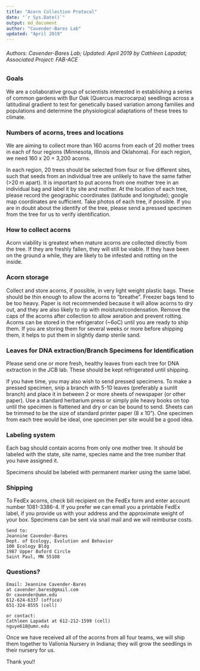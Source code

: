 ```yaml
---
title: "Acorn Collection Protocol"
date: "`r Sys.Date()`"
output: md_document
author: "Cavender-Bares Lab"
updated: "April 2019"
---
```


###### Authors: Cavender-Bares Lab; Updated: April 2019 by Cathleen Lapadat; Associated Project: FAB-ACE

### Goals

We are a collaborative group of scientists interested in establishing a series of common gardens with Bur Oak (Quercus macrocarpa) seedlings across a latitudinal gradient to test for genetically based variation among families and populations and determine the physiological adaptations of these trees to climate. 

### Numbers of acorns, trees and locations

We are aiming to collect more than 160 acorns from each of 20 mother trees in each of four regions (Minnesota, Illinois and Oklahoma). For each region, we need 160 x 20 = 3,200 acorns.   

In each region, 20 trees should be selected from four or five different sites, such that seeds from an individual tree are unlikely to have the same father (>20 m apart).  It is important to put acorns from one mother tree in an individual bag and label it by site and mother. At the location of each tree, please record the geographic coordinates (latitude and longitude); google map coordinates are sufficient. Take photos of each tree, if possible. If you are in doubt about the identify of the tree, please send a pressed specimen from the tree for us to verify identification.   

### How to collect acorns

Acorn viability is greatest when mature acorns are collected directly from the tree. If they are freshly fallen, they will still be viable. If they have been on the ground a while, they are likely to be infested and rotting on the inside.

### Acorn storage

Collect and store acorns, if possible, in very light weight plastic bags. These should be thin enough to allow the acorns to “breathe”. Freezer bags tend to be too heavy. Paper is not recommended because it will allow acorns to dry out, and they are also likely to rip with moisture/condensation. Remove the caps of the acorns after collection to allow aeration and prevent rotting. Acorns can be stored in the refrigerator (~6oC) until you are ready to ship them.  If you are storing them for several weeks or more before shipping them, it helps to put them in slightly damp sterile sand.  

### Leaves for DNA extraction/Branch Specimens for Identification

Please send one or more fresh, healthy leaves from each tree for DNA extraction in the JCB lab. These should be kept refrigerated until shipping.   

If you have time, you may also wish to send pressed specimens. To make a pressed specimen, snip a branch with 5-10 leaves (preferably a sunlit branch) and place it in between 2 or more sheets of newspaper (or other paper). Use a standard herbarium press or simply pile heavy books on top until the specimen is flattened and dry or can be bound to send. Sheets can be trimmed to be the size of standard printer paper (8 x 10”). One specimen from each tree would be ideal, one specimen per site would be a good idea.   

### Labeling system
Each bag should contain acorns from only one mother tree. It should be labeled with the state, site name, species name and the tree number that you have assigned it.  

Specimens should be labeled with permanent marker using the same label.  

### Shipping

To FedEx acorns, check bill recipient on the FedEx form and enter account number 1081-3386-4.  If you prefer we can email you a printable FedEx label, if you provide us with your address and the approximate weight of your box.  Specimens can be sent via snail mail and we will reimburse costs.  
```
Send to:  
Jeannine Cavender-Bares  
Dept. of Ecology, Evolution and Behavior  
100 Ecology Bldg
1987 Upper Buford Circle
Saint Paul, MN 55108
```

### Questions?
```
Email: Jeannine Cavender-Bares 
at cavender.bares@gmail.com
Or cavender@umn.edu
612-624-6337 (office)
651-324-8555 (cell)

or contact:
Cathleen Lapadat at 612-212-1599 (cell)
nguye618@umn.edu
```
Once we have received all of the acorns from all four teams, we will ship them together to Vallonia Nursery in Indiana; they will grow the seedlings in their nursery for us.  

Thank you!!